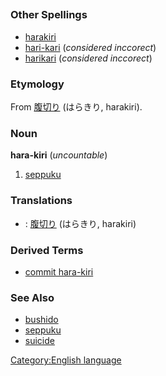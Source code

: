 =={{en}}==
[[Category:English language]]
===Other Spellings===
*[[harakiri]]
*[[hari-kari]] (''considered inccorect'')
*[[harikari]] (''considered inccorect'')
===Etymology===
From {{ja}} [[腹切り]] (はらきり, harakiri).
===Noun===
'''hara-kiri''' (''uncountable'')

#[[seppuku]]
===Translations===
*{{ja}}: [[腹切り]] (はらきり, harakiri)
===Derived Terms===
*[[commit hara-kiri]]
===See Also===
*[[bushido]]
*[[seppuku]]
*[[suicide]]